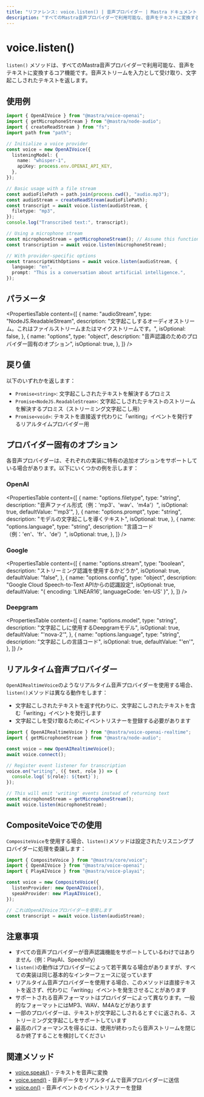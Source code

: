 ---
title: "リファレンス: voice.listen() | 音声プロバイダー | Mastra ドキュメント"
description: "すべてのMastra音声プロバイダーで利用可能な、音声をテキストに変換するlisten()メソッドのドキュメント。"
---

# voice.listen()

`listen()` メソッドは、すべてのMastra音声プロバイダーで利用可能な、音声をテキストに変換するコア機能です。音声ストリームを入力として受け取り、文字起こしされたテキストを返します。

## 使用例

```typescript
import { OpenAIVoice } from "@mastra/voice-openai";
import { getMicrophoneStream } from "@mastra/node-audio";
import { createReadStream } from "fs";
import path from "path";

// Initialize a voice provider
const voice = new OpenAIVoice({
  listeningModel: {
    name: "whisper-1",
    apiKey: process.env.OPENAI_API_KEY,
  },
});

// Basic usage with a file stream
const audioFilePath = path.join(process.cwd(), "audio.mp3");
const audioStream = createReadStream(audioFilePath);
const transcript = await voice.listen(audioStream, {
  filetype: "mp3",
});
console.log("Transcribed text:", transcript);

// Using a microphone stream
const microphoneStream = getMicrophoneStream(); // Assume this function gets audio input
const transcription = await voice.listen(microphoneStream);

// With provider-specific options
const transcriptWithOptions = await voice.listen(audioStream, {
  language: "en",
  prompt: "This is a conversation about artificial intelligence.",
});
```

## パラメータ

<PropertiesTable
  content={[
    {
      name: "audioStream",
      type: "NodeJS.ReadableStream",
      description:
        "文字起こしするオーディオストリーム。これはファイルストリームまたはマイクストリームです。",
      isOptional: false,
    },
    {
      name: "options",
      type: "object",
      description: "音声認識のためのプロバイダー固有のオプション",
      isOptional: true,
    },
  ]}
/>

## 戻り値

以下のいずれかを返します：

- `Promise<string>`: 文字起こしされたテキストを解決するプロミス
- `Promise<NodeJS.ReadableStream>`: 文字起こしされたテキストのストリームを解決するプロミス（ストリーミング文字起こし用）
- `Promise<void>`: テキストを直接返す代わりに「writing」イベントを発行するリアルタイムプロバイダー用

## プロバイダー固有のオプション

各音声プロバイダーは、それぞれの実装に特有の追加オプションをサポートしている場合があります。以下にいくつかの例を示します：

### OpenAI

<PropertiesTable
  content={[
    {
      name: "options.filetype",
      type: "string",
      description: "音声ファイル形式（例：'mp3'、'wav'、'm4a'）",
      isOptional: true,
      defaultValue: "'mp3'",
    },
    {
      name: "options.prompt",
      type: "string",
      description: "モデルの文字起こしを導くテキスト",
      isOptional: true,
    },
    {
      name: "options.language",
      type: "string",
      description: "言語コード（例：'en'、'fr'、'de'）",
      isOptional: true,
    },
  ]}
/>

### Google

<PropertiesTable
  content={[
    {
      name: "options.stream",
      type: "boolean",
      description: "ストリーミング認識を使用するかどうか",
      isOptional: true,
      defaultValue: "false",
    },
    {
      name: "options.config",
      type: "object",
      description: "Google Cloud Speech-to-Text APIからの認識設定",
      isOptional: true,
      defaultValue: "{ encoding: 'LINEAR16', languageCode: 'en-US' }",
    },
  ]}
/>

### Deepgram

<PropertiesTable
  content={[
    {
      name: "options.model",
      type: "string",
      description: "文字起こしに使用するDeepgramモデル",
      isOptional: true,
      defaultValue: "'nova-2'",
    },
    {
      name: "options.language",
      type: "string",
      description: "文字起こしの言語コード",
      isOptional: true,
      defaultValue: "'en'",
    },
  ]}
/>

## リアルタイム音声プロバイダー

`OpenAIRealtimeVoice`のようなリアルタイム音声プロバイダーを使用する場合、`listen()`メソッドは異なる動作をします：

- 文字起こしされたテキストを返す代わりに、文字起こしされたテキストを含む「writing」イベントを発行します
- 文字起こしを受け取るためにイベントリスナーを登録する必要があります

```typescript
import { OpenAIRealtimeVoice } from "@mastra/voice-openai-realtime";
import { getMicrophoneStream } from "@mastra/node-audio";

const voice = new OpenAIRealtimeVoice();
await voice.connect();

// Register event listener for transcription
voice.on("writing", ({ text, role }) => {
  console.log(`${role}: ${text}`);
});

// This will emit 'writing' events instead of returning text
const microphoneStream = getMicrophoneStream();
await voice.listen(microphoneStream);
```

## CompositeVoiceでの使用

`CompositeVoice`を使用する場合、`listen()`メソッドは設定されたリスニングプロバイダーに処理を委譲します：

```typescript
import { CompositeVoice } from "@mastra/core/voice";
import { OpenAIVoice } from "@mastra/voice-openai";
import { PlayAIVoice } from "@mastra/voice-playai";

const voice = new CompositeVoice({
  listenProvider: new OpenAIVoice(),
  speakProvider: new PlayAIVoice(),
});

// これはOpenAIVoiceプロバイダーを使用します
const transcript = await voice.listen(audioStream);
```

## 注意事項

- すべての音声プロバイダーが音声認識機能をサポートしているわけではありません（例：PlayAI、Speechify）
- `listen()`の動作はプロバイダーによって若干異なる場合がありますが、すべての実装は同じ基本的なインターフェースに従っています
- リアルタイム音声プロバイダーを使用する場合、このメソッドは直接テキストを返さず、代わりに「writing」イベントを発生させることがあります
- サポートされる音声フォーマットはプロバイダーによって異なります。一般的なフォーマットにはMP3、WAV、M4Aなどがあります
- 一部のプロバイダーは、テキストが文字起こしされるとすぐに返される、ストリーミング文字起こしをサポートしています
- 最高のパフォーマンスを得るには、使用が終わったら音声ストリームを閉じるか終了することを検討してください

## 関連メソッド

- [voice.speak()](./voice.speak) - テキストを音声に変換
- [voice.send()](./voice.send) - 音声データをリアルタイムで音声プロバイダーに送信
- [voice.on()](./voice.on) - 音声イベントのイベントリスナーを登録
